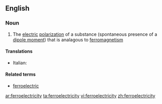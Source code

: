 ==English==

===Noun===
{{wikipedia}}
{{en-noun|-}}

#{{physics}} The [[electric]] [[polarization]] of a substance (spontaneous presence of a [[dipole moment]]) that is analagous to [[ferromagnetism]]

====Translations====
{{trans-top|electric polarization}}
* Italian: {{t-|it|ferroelettricità|f}}
{{trans-mid}}

{{trans-bottom}}

====Related terms====
*[[ferroelectric]]

[[ar:ferroelectricity]]
[[ta:ferroelectricity]]
[[vi:ferroelectricity]]
[[zh:ferroelectricity]]